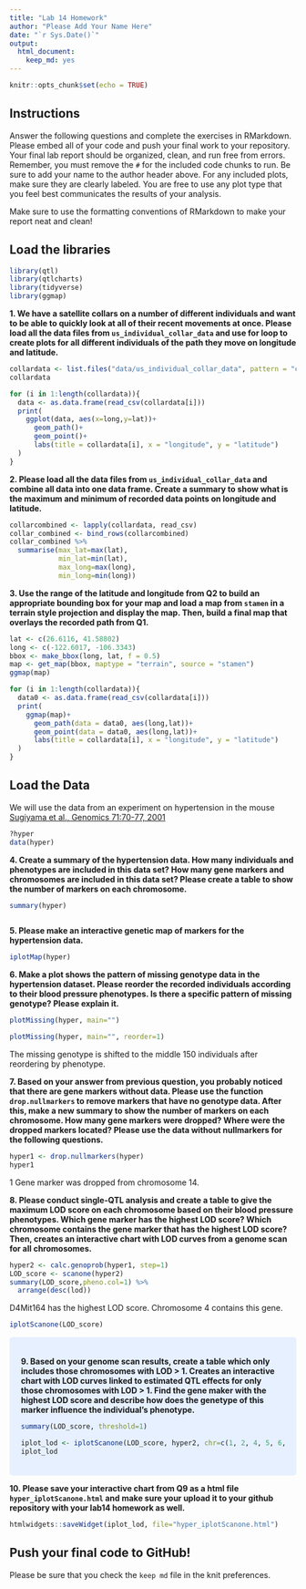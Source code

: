 ```yaml
---
title: "Lab 14 Homework"
author: "Please Add Your Name Here"
date: "`r Sys.Date()`"
output: 
  html_document: 
    keep_md: yes
---
```


```r
knitr::opts_chunk$set(echo = TRUE)
```

## Instructions
Answer the following questions and complete the exercises in RMarkdown. Please embed all of your code and push your final work to your repository. Your final lab report should be organized, clean, and run free from errors. Remember, you must remove the `#` for the included code chunks to run. Be sure to add your name to the author header above. For any included plots, make sure they are clearly labeled. You are free to use any plot type that you feel best communicates the results of your analysis.  

Make sure to use the formatting conventions of RMarkdown to make your report neat and clean!  

## Load the libraries
```r
library(qtl)
library(qtlcharts)
library(tidyverse)
library(ggmap)
```

**1. We have a satellite collars on a number of different individuals and want to be able to quickly look at all of their recent movements at once. Please load all the data files from `us_individual_collar_data` and use for loop to create plots for all different individuals of the path they move on longitude and latitude.**
```r
collardata <- list.files("data/us_individual_collar_data", pattern = "collar-data-*", full.names = TRUE)
collardata
```
```r
for (i in 1:length(collardata)){
  data <- as.data.frame(read_csv(collardata[i]))
  print(
    ggplot(data, aes(x=long,y=lat))+
      geom_path()+
      geom_point()+
      labs(title = collardata[i], x = "longitude", y = "latitude")
  )
}
```

**2. Please load all the data files from `us_individual_collar_data` and combine all data into one data frame. Create a summary to show what is the maximum and minimum of recorded data points on longitude and latitude.**
```r
collarcombined <- lapply(collardata, read_csv)
collar_combined <- bind_rows(collarcombined)
collar_combined %>% 
  summarise(max_lat=max(lat),
            min_lat=min(lat),
            max_long=max(long),
            min_long=min(long))
```


**3. Use the range of the latitude and longitude from Q2 to build an appropriate bounding box for your map and load a map from `stamen` in a terrain style projection and display the map. Then, build a final map that overlays the recorded path from Q1.**
```r
lat <- c(26.6116, 41.58802)
long <- c(-122.6017, -106.3343)
bbox <- make_bbox(long, lat, f = 0.5)
map <- get_map(bbox, maptype = "terrain", source = "stamen")
ggmap(map)

```
```r
for (i in 1:length(collardata)){
  data0 <- as.data.frame(read_csv(collardata[i]))
  print(
    ggmap(map)+
      geom_path(data = data0, aes(long,lat))+
      geom_point(data = data0, aes(long,lat))+
      labs(title = collardata[i], x = "longitude", y = "latitude")
  )
}
```

## Load the Data
We will use the data from an experiment on hypertension in the mouse [Sugiyama et al., Genomics 71:70-77, 2001](https://www.sciencedirect.com/science/article/pii/S0888754300964012?via%3Dihub)
```r
?hyper
data(hyper)
```

**4. Create a summary of the hypertension data. How many individuals and phenotypes are included in this data set? How many gene markers and chromosomes are included in this data set? Please create a table to show the number of markers on each chromosome.**
```r
summary(hyper)
```

```r

```

**5. Please make an interactive genetic map of markers for the hypertension data.**
```r
iplotMap(hyper)
```

**6. Make a plot shows the pattern of missing genotype data in the hypertension dataset. Please reorder the recorded individuals according to their blood pressure phenotypes. Is there a specific pattern of missing genotype? Please explain it.**
```r
plotMissing(hyper, main="")
```
```r
plotMissing(hyper, main="", reorder=1)
```

The missing genotype is shifted to the middle 150 individuals after reordering by phenotype. 

**7. Based on your answer from previous question, you probably noticed that there are gene markers without data. Please use the function `drop.nullmarkers` to remove markers that have no genotype data. After this, make a new summary to show the number of markers on each chromosome. How many gene markers were dropped? Where were the dropped markers located? Please use the data without nullmarkers for the following questions.**
```r
hyper1 <- drop.nullmarkers(hyper)
hyper1
```
1 Gene marker was dropped from chromosome 14.

**8. Please conduct single-QTL analysis and create a table to give the maximum LOD score on each chromosome based on their blood pressure phenotypes. Which gene marker has the highest LOD score? Which chromosome contains the gene marker that has the highest LOD score? Then, creates an interactive chart with LOD curves from a genome scan for all chromosomes.**
```r
hyper2 <- calc.genoprob(hyper1, step=1)
LOD_score <- scanone(hyper2)
summary(LOD_score,pheno.col=1) %>% 
  arrange(desc(lod))
```

D4Mit164 has the highest LOD score. Chromosome 4 contains this gene. 

```r
iplotScanone(LOD_score)
```
<style>
div.blue { background-color:#e6f0ff; border-radius: 5px; padding: 20px;}
</style>
<div class = "blue">

**9. Based on your genome scan results, create a table which only includes those chromosomes with LOD > 1. Creates an interactive chart with LOD curves linked to estimated QTL effects for only those chromosomes with LOD > 1. Find the gene maker with the highest LOD score and describe how does the genetype of this marker influence the individual's phenotype.**
```r
summary(LOD_score, threshold=1)
```
```r
iplot_lod <- iplotScanone(LOD_score, hyper2, chr=c(1, 2, 4, 5, 6, 15))
iplot_lod
```
</div>

**10. Please save your interactive chart from Q9 as a html file `hyper_iplotScanone.html` and make sure your upload it to your github repository with your lab14 homework as well.**
```r
htmlwidgets::saveWidget(iplot_lod, file="hyper_iplotScanone.html")

```

## Push your final code to GitHub!
Please be sure that you check the `keep md` file in the knit preferences. 